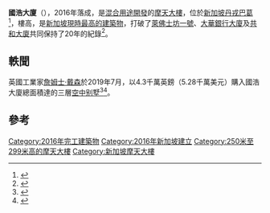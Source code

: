 {{Infobox building
| name = 國浩大廈
| status = {{green|已落成}}
| image = Singapore - Guoco Tower IMG 9657 cropped.jpg
| caption = 
| former_names = 
| location = [[新加坡|新加坡]][[丹戎巴葛|丹戎巴葛]]
| address = 1 Wallich Street, Singapore 078881
| coordinates = {{coord|1|16|37.560|N|103|50|45.960|E|region:SG|display=inline,title}}
| highest_start = 2016
| highest_prev = [[萊佛士坊一號|萊佛士坊一號]]、[[大華銀行大廈|大華銀行大廈]]、[[共和大廈|共和大廈]]
| highest_region = 新加坡
| start_date = 2013年
| completion_date = 2016年
| building_type = {{hlist |辦公室 |住宅 |酒店}}
| architectural_style = {{le|當代建築|Contemporary architecture}}
| height = {{convert|283.7|m|abbr=on}}
| floor_count = 65
| elevator_count      = 45
| floor_area = {{convert|158,000|m2|abbr=on}}
| architect = Architects 61、[[SOM建築設計事務所|SOM建築設計事務所]]
| structural_engineer = [[奧雅納|奧雅納]]
| main_contractor = [[三星物产|三星物产]]
| developer = [[国浩房地产|国浩房地产]]
| owner = 
| management = 
| references = <ref name=ctbuh>{{ctbuh|15186}}</ref>
| website =  {{URL|guocotower.com/}}
}}
'''國浩大廈'''（{{lang-en|Guoco Tower}}），2016年落成，是[[混合用途開發|混合用途開發]]的[[摩天大樓|摩天大樓]]，位於[[新加坡|新加坡]][[丹戎巴葛|丹戎巴葛]]<ref>{{cite web|url=http://www.channelnewsasia.com/news/business/high-hopes-singapore-s-upcoming-tallest-building-aims-to-rejuven-8215492|title=High hopes: Singapore's upcoming tallest building aims to rejuvenate Tanjong Pagar|publisher=[[Channel_NewsAsia|Channel NewsAsia]]|date=13 January 2016|first=Patrick John|last=Lim|access-date=2021-03-29|archive-date=2018-09-06|archive-url=https://web.archive.org/web/20180906052639/https://www.channelnewsasia.com/news/business/high-hopes-singapore-s-upcoming-tallest-building-aims-to-rejuven-8215492|dead-url=no}}</ref>，樓高{{convert|283.7|m}}，是[[新加坡摩天大樓列表|新加坡現時最高的建築物]]，打破了[[萊佛士坊一號|萊佛士坊一號]]、[[大華銀行大廈|大華銀行大廈]]及[[共和大廈|共和大廈]]共同保持了20年的紀錄<ref name=straitstimes1>{{cite web|url=http://www.straitstimes.com/business/tanjong-pagar-centre-new-tallest-building-in-singapore-after-20-years|title=Tanjong Pagar Centre: New tallest building in Singapore after 20 years|work=[[The_Straits_Times|The Straits Times]]|date=14 January 2016|first=Rennie|last=Whang|access-date=2021-03-29|archive-date=2020-09-27|archive-url=https://web.archive.org/web/20200927114719/https://www.straitstimes.com/business/tanjong-pagar-centre-new-tallest-building-in-singapore-after-20-years|dead-url=no}}</ref>。

== 軼聞 ==
英國工業家[[詹姆士·戴森|詹姆士·戴森]]於2019年7月，以4.3千萬英鎊（5.28千萬美元）購入國浩大廈總面積達{{convert|21108|sqft}}的三層[[空中别墅|空中别墅]]<ref>{{Cite web|url=https://www.theguardian.com/business/2019/jul/10/james-dyson-buys-59m-penthouse-in-singapore|title=James Dyson buys £43m penthouse in Singapore|first=Rob|last=Davies|date=10 July 2019|via=www.theguardian.com|access-date=2021-03-29|archive-date=2020-04-01|archive-url=https://web.archive.org/web/20200401075051/https://www.theguardian.com/business/2019/jul/10/james-dyson-buys-59m-penthouse-in-singapore|dead-url=no}}</ref><ref>{{Cite web|url=https://www.businesstimes.com.sg/real-estate/dyson-owner-forks-out-s738m-for-singapores-costliest-penthouse|title=Dyson owner forks out S$73.8m for Singapore's costliest penthouse|first=Kalpana|last=Rashiwala|date=10 July 2019|website=The Business Times|access-date=2021-03-29|archive-date=2019-12-03|archive-url=https://web.archive.org/web/20191203121313/https://www.businesstimes.com.sg/real-estate/dyson-owner-forks-out-s738m-for-singapores-costliest-penthouse|dead-url=no}}</ref>。

== 參考 ==
{{reflist}}
{{Commons category|Guoco Tower}}

{{新加坡摩天大楼}}

[[Category:2016年完工建築物|Category:2016年完工建築物]]
[[Category:2016年新加坡建立|Category:2016年新加坡建立]]
[[Category:250米至299米高的摩天大樓|Category:250米至299米高的摩天大樓]]
[[Category:新加坡摩天大樓|Category:新加坡摩天大樓]]